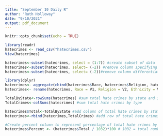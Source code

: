 ```yaml
---
title: "September 10 Daily R"
author: "Ruth Holloway"
date: "9/10/2021"
output: pdf_document
---
```


```r
knitr::opts_chunk$set(echo = TRUE)
```

```r
library(readr)
hatecrimes <- read_csv("hatecrimes.csv")
View(hatecrimes)

hatecrimes<-subset(hatecrimes, select = (1:7)) #create subset of data
hatecrimes<-subset(hatecrimes, select= (-2)) #remove column specifying community unit (ie city, county, etc)
hatecrimes<-subset(hatecrimes, select= (-2))#remove column differentiating cities

library(dplyr)
hatecrimes<- aggregate(cbind(hatecrimes$Race, hatecrimes$Religion, hatecrimes$Ethnicity), by=list(State=hatecrimes$State), FUN=sum) #aggregate data by state
hatecrimes<- rename(hatecrimes, Race = V1, Religion = V2, Ethnicity = V3) #rename columns

TotalByState<-rowSums(hatecrimes) #sum total hate crimes by state and store them in a variable
TotalCrimes<-colSums(hatecrimes) #sum total hate crimes by type

hatecrimes$Total<-TotalByState #add column of total hate crimes by state
hatecrimes<-rbind(hatecrimes,TotalCrimes) #add row of total hate crimes by type

#Create percent column to represent percentage of total hate crimes by state
hatecrimes$Percent <- (hatecrimes$Total / 1032)*100 # 1032 = total number hate crimes

```


